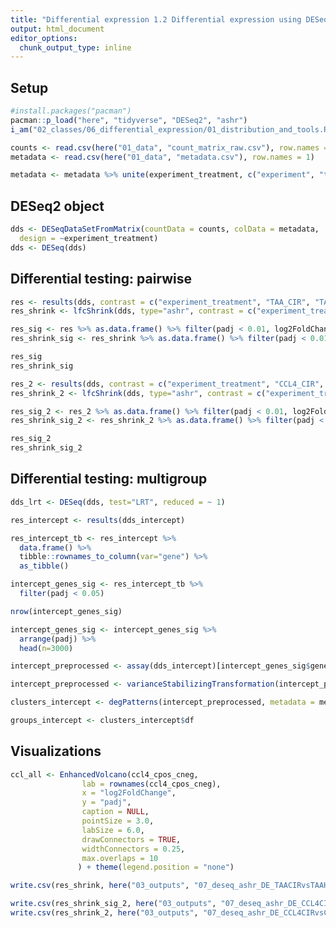 ```yaml
---
title: "Differential expression 1.2 Differential expression using DESeq2"
output: html_document
editor_options: 
  chunk_output_type: inline
---
```


## Setup

```r
#install.packages("pacman")
pacman::p_load("here", "tidyverse", "DESeq2", "ashr")
i_am("02_classes/06_differential_expression/01_distribution_and_tools.Rmd")
```

```r
counts <- read.csv(here("01_data", "count_matrix_raw.csv"), row.names = 1)
metadata <- read.csv(here("01_data", "metadata.csv"), row.names = 1)
```

```r
metadata <- metadata %>% unite(experiment_treatment, c("experiment", "treatment"))
```

## DESeq2 object

```r
dds <- DESeqDataSetFromMatrix(countData = counts, colData = metadata,
  design = ~experiment_treatment)
dds <- DESeq(dds)
```
## Differential testing: pairwise

```r
res <- results(dds, contrast = c("experiment_treatment", "TAA_CIR", "TAA_HC"))
res_shrink <- lfcShrink(dds, type="ashr", contrast = c("experiment_treatment", "TAA_CIR", "TAA_HC"))

res_sig <- res %>% as.data.frame() %>% filter(padj < 0.01, log2FoldChange > abs(1.5))
res_shrink_sig <- res_shrink %>% as.data.frame() %>% filter(padj < 0.01, log2FoldChange > abs(1.5))

res_sig
res_shrink_sig
```

```r
res_2 <- results(dds, contrast = c("experiment_treatment", "CCL4_CIR", "CCL4_HC"))
res_shrink_2 <- lfcShrink(dds, type="ashr", contrast = c("experiment_treatment", "CCL4_CIR", "CCL4_HC"))

res_sig_2 <- res_2 %>% as.data.frame() %>% filter(padj < 0.01, log2FoldChange > abs(1.5))
res_shrink_sig_2 <- res_shrink_2 %>% as.data.frame() %>% filter(padj < 0.01, log2FoldChange > abs(1.5))

res_sig_2
res_shrink_sig_2
```

## Differential testing: multigroup

```r
dds_lrt <- DESeq(dds, test="LRT", reduced = ~ 1)
```

```r
res_intercept <- results(dds_intercept)

res_intercept_tb <- res_intercept %>%
  data.frame() %>%
  tibble::rownames_to_column(var="gene") %>% 
  as_tibble()
```

```r
intercept_genes_sig <- res_intercept_tb %>% 
  filter(padj < 0.05)

nrow(intercept_genes_sig)
```

```r
intercept_genes_sig <- intercept_genes_sig %>%
  arrange(padj) %>%
  head(n=3000)
```

```r
intercept_preprocessed <- assay(dds_intercept)[intercept_genes_sig$gene, ]
```


```r
intercept_preprocessed <- varianceStabilizingTransformation(intercept_preprocessed)
```

```r
clusters_intercept <- degPatterns(intercept_preprocessed, metadata = metadata, time = "Group", , col=NULL)
```

```r
groups_intercept <- clusters_intercept$df
```


## Visualizations

```r
ccl_all <- EnhancedVolcano(ccl4_cpos_cneg,
                lab = rownames(ccl4_cpos_cneg),
                x = "log2FoldChange",
                y = "padj",
                caption = NULL,
                pointSize = 3.0,
                labSize = 6.0,
                drawConnectors = TRUE,
                widthConnectors = 0.25,
                max.overlaps = 10
               ) + theme(legend.position = "none")

```

```r

write.csv(res_shrink, here("03_outputs", "07_deseq_ashr_DE_TAACIRvsTAAHC_all.csv"))

write.csv(res_shrink_sig_2, here("03_outputs", "07_deseq_ashr_DE_CCL4CIRvsCCL4HC.csv"))
write.csv(res_shrink_2, here("03_outputs", "07_deseq_ashr_DE_CCL4CIRvsCCL4HC_all.csv"))
```


